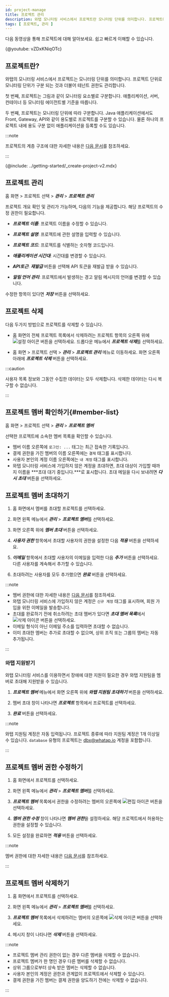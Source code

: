 ```yaml
---
id: project-manage
title: 프로젝트 관리
description: 와탭 모니터링 서비스에서 프로젝트란 모니터링 단위를 의미합니다. 프로젝트에 대해 알아보세요.
tags: [ 프로젝트, 관리 ]
---
```



다음 동영상을 통해 프로젝트에 대해 알아보세요. 쉽고 빠르게 이해할 수 있습니다.

{@youtube: vZDxKNiqOTc}

## 프로젝트란?

와탭의 모니터링 서비스에서 프로젝트는 모니터링 단위를 의미합니다. 프로젝트 단위로 모니터링 단위가 구분 되는 것과 더불어 테넌트 권한도 관리합니다.

첫 번째, 프로젝트는 그림과 같이 모니터링 요소별로 구분합니다. 애플리케이션, 서버, 컨테이너 등 모니터링 에이전트별 기준을 따릅니다.

<ImgLang img='project-01.png' desc='프로젝트 생성'/>

두 번째, 프로젝트는 모니터링 단위에 따라 구분합니다. Java 애플리케이션에서도 Front, Gateway, API와 같이 용도별로 프로젝트를 구분할 수 있습니다. 물론 하나의 프로젝트 내에 용도 구분 없이 애플리케이션을 등록할 수도 있습니다.

<ImgLang img='demo-project.png' desc='Demo project'/>

:::note

프로젝트의 계층 구조에 대한 자세한 내용은 [다음 문서](../project/project-structure)를 참조하세요.

:::

{@include: ../getting-started/_create-project-v2.mdx} 

## 프로젝트 관리

홈 화면 > 프로젝트 선택 > ***관리*** > ***프로젝트 관리***

프로젝트 개요 확인 및 관리가 가능하며, 다음의 기능을 제공합니다. 해당 프로젝트의 수정 권한이 필요합니다.

<ImgLang img='project-manage.png' desc='Project management'/>

* ***프로젝트 이름***: 프로젝트 이름을 수정할 수 있습니다.

* ***프로젝트 설명***: 프로젝트에 관한 설명을 입력할 수 있습니다.

* ***프로젝트 코드***: 프로젝트를 식별하는 숫자형 코드입니다.

* ***애플리케이션 시간대***: 시간대를 변경할 수 있습니다.

* ***API토근***: ***재발급*** 버튼을 선택해 API 토큰을 재발급 받을 수 있습니다.

* ***알림 언어 관리***: 프로젝트에서 발생하는 경고 알림 메시지의 언어를 변경할 수 있습니다.

수정한 항목이 있다면 ***저장*** 버튼을 선택하세요.


## 프로젝트 삭제

다음 두가지 방법으로 프로젝트를 삭제할 수 있습니다.

* 홈 화면의 전체 프로젝트 목록에서 삭제하려는 프로젝트 항목의 오른쪽 위에 ![설정 아이콘](/img/ico-setting.svg) 버튼을 선택하세요. 드롭다운 메뉴에서 ***프로젝트 삭제***를 선택하세요.

* 홈 화면 > 프로젝트 선택 > ***관리*** > ***프로젝트 관리*** 메뉴로 이동하세요. 화면 오른쪽 아래에 ***프로젝트 삭제*** 버튼을 선택하세요.

:::caution

사용자 목록 정보와 그동안 수집한 데이터는 모두 삭제합니다. 삭제한 데이터는 다시 복구할 수 없습니다.

:::


## 프로젝트 멤버 확인하기{#member-list}

홈 화면 > 프로젝트 선택 > ***관리*** > ***프로젝트 멤버***

선택한 프로젝트에 소속한 멤버 목록을 확인할 수 있습니다.

<ImgLang img='project-member-list.png' desc='프로젝트 멤버 목록' />

* 멤버 이름 오른쪽에 <code class='history'>로그인: ...</code> 태그는 최근 접속한 기록입니다.
* 결제 권한을 가진 멤버의 이름 오른쪽에는 <code class='pay'>결제</code> 태그를 표시합니다.
* 사용자 본인의 계정 이름 오른쪽에는 <code class='my'>내 계정</code> 태그를 표시합니다.
* 와탭 모니터링 서비스에 가입하지 않은 계정을 초대하면, 초대 대상이 가입할 때까지 이름을 ***초대 대기 중입니다.***로 표시합니다. 초대 메일을 다시 보내려면 ***다시 초대*** 버튼을 선택하세요.


## 프로젝트 멤버 초대하기

1. 홈 화면에서 멤버를 초대할 프로젝트를 선택하세요.

1. 화면 왼쪽 메뉴에서 ***관리*** > ***프로젝트 멤버***를 선택하세요.

1. 화면 오른쪽 위에 ***멤버 초대*** 버튼을 선택하세요.

1. ***사용자 권한*** 항목에서 초대할 사용자의 권한을 설정한 다음 ***적용*** 버튼을 선택하세요.

1. ***이메일*** 항목에서 초대할 사용자의 이메일을 입력한 다음 ***추가*** 버튼을 선택하세요. 다른 사용자를 계속해서 추가할 수 있습니다.

1. 초대하려는 사용자를 모두 추가했으면 ***완료*** 버튼을 선택하세요.

:::note

* 멤버 권한에 대한 자세한 내용은 [다음 문서](../project/project-structure#project-auth)를 참조하세요.
* 와탭 모니터링 서비스에 가입하지 않은 계정은 `신규 계정` 태그를 표시하며, 회원 가입을 위한 이메일을 발송합니다.
* 초대를 완료하기 전에 취소하려는 초대 멤버가 있다면 ***초대 멤버 목록***에서 ![삭제 아이콘](/img/ico-trash-red.svg) 버튼을 선택하세요.
* 이메일 형식이 아닌 이메일 주소를 입력하면 초대할 수 없습니다.
* 이미 초대한 멤버는 추가로 초대할 수 없으며, 상위 조직 또는 그룹의 멤버는 자동 추가됩니다.

:::


### 와탭 지원받기

와탭 모니터링 서비스를 이용하면서 장애에 대한 지원이 필요한 경우 와탭 지원팀을 멤버로 초대해 지원받을 수 있습니다. 

1. ***프로젝트 멤버*** 메뉴에서 화면 오른쪽 위에 ***와탭 지원팀 초대하기*** 버튼을 선택하세요.

1. 멤버 초대 창이 나타나면 ***프로젝트*** 항목에서 프로젝트를 선택하세요.

1. ***완료*** 버튼을 선택하세요.

:::note

와탭 지원팀 계정은 자동 입력됩니다. 프로젝트 종류에 따라 지원팀 계정은 1개 이상일 수 있습니다. `database` 유형의 프로젝트는 dbx@whatap.io 계정을 포함합니다.

:::


## 프로젝트 멤버 권한 수정하기

1. 홈 화면에서 프로젝트를 선택하세요.

1. 화면 왼쪽 메뉴에서 ***관리*** > ***프로젝트 멤버***를 선택하세요.

1. ***프로젝트 멤버*** 목록에서 권한을 수정하려는 멤버의 오른쪽에 ![편집 아이콘](/img/ico-edit.svg) 버튼을 선택하세요. 

1. ***멤버 권한 수정*** 창이 나타나면 ***멤버 권한***을 설정하세요. 해당 프로젝트에서 허용하는 권한을 설정할 수 있습니다.

1. 모든 설정을 완료하면 ***적용*** 버튼을 선택하세요.

:::note

멤버 권한에 대한 자세한 내용은 [다음 문서](../project/project-structure#project-auth)를 참조하세요.

:::

## 프로젝트 멤버 삭제하기

1. 홈 화면에서 프로젝트를 선택하세요.

1. 화면 왼쪽 메뉴에서 ***관리*** > ***프로젝트 멤버***를 선택하세요.

1. ***프로젝트 멤버*** 목록에서 삭제하려는 멤버의 오른쪽에 ![삭제 아이콘](/img/ico-trash-red.svg) 버튼을 선택하세요.

1. 메시지 창이 나타나면 ***삭제*** 버튼을 선택하세요.

:::note

* 프로젝트 멤버 관리 권한이 없는 경우 다른 멤버을 삭제할 수 없습니다.
* 프로젝트 멤버가 한 명인 경우 다른 멤버를 삭제할 수 없습니다.
* 상위 그룹으로부터 상속 받은 멤버는 삭제할 수 없습니다.
* 사용자 본인의 계정은 권한과 관계없이 프로젝트에서 삭제할 수 있습니다.
* 결제 권한을 가진 멤버는 결제 권한을 양도하기 전에는 삭제할 수 없습니다.

:::